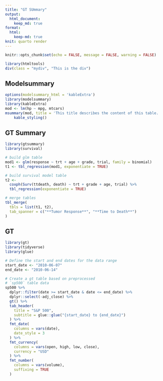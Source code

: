 ```yaml
---
title: "GT SUmmary"
output: 
  html_document:
    keep_md: true
format:
  html:
    keep-md: true
knit: quarto render
---
```


```r
knitr::opts_chunk$set(echo = FALSE, message = FALSE, warning = FALSE)
```


```r
library(htmltools)
div(class = "mydiv", "This is the div")
```


## Modelsummary

```r
options(modelsummary_html = 'kableExtra')
library(modelsummary)
library(kableExtra)
mod <- lm(hp ~ mpg, mtcars)
msummary(mod, title = 'This title describes the content of this table.') %>%
    kable_styling()
```

## GT Summary

```r
library(gtsummary)
library(survival)

# build glm table
mod1 <- glm(response ~ trt + age + grade, trial, family = binomial)
t1 <- tbl_regression(mod1, exponentiate = TRUE)

# build survival model table
t2 <-
  coxph(Surv(ttdeath, death) ~ trt + grade + age, trial) %>%
  tbl_regression(exponentiate = TRUE)

# merge tables 
tbl_merge(
  tbls = list(t1, t2),
  tab_spanner = c("**Tumor Response**", "**Time to Death**")
)
```

## GT 

```r
library(gt)
library(tidyverse)
library(glue)

# Define the start and end dates for the data range
start_date <- "2010-06-07"
end_date <- "2010-06-14"

# Create a gt table based on preprocessed
# `sp500` table data
sp500 %>%
  dplyr::filter(date >= start_date & date <= end_date) %>%
  dplyr::select(-adj_close) %>%
  gt() %>%
  tab_header(
    title = "S&P 500",
    subtitle = glue::glue("{start_date} to {end_date}")
  ) %>%
  fmt_date(
    columns = vars(date),
    date_style = 3
  ) %>%
  fmt_currency(
    columns = vars(open, high, low, close),
    currency = "USD"
  ) %>%
  fmt_number(
    columns = vars(volume),
    suffixing = TRUE
  )
```
